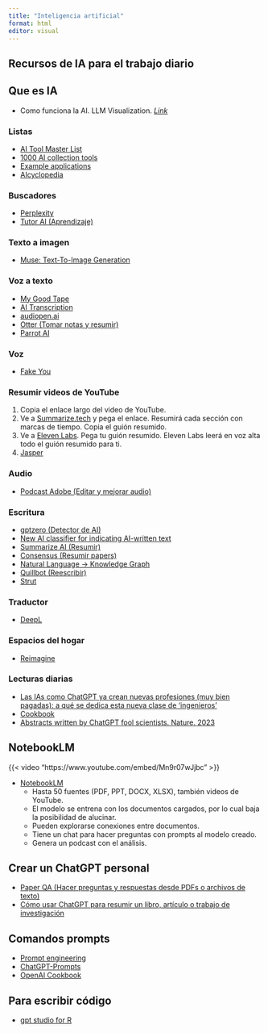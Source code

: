 ```yaml
---
title: "Inteligencia artificial"
format: html
editor: visual
---
```


## Recursos de IA para el trabajo diario

## Que es IA

-   Como funciona la AI. LLM Visualization. [*Link*](https://bbycroft.net/llm)

### Listas

-   [AI Tool Master List](https://share-docs.clickup.com)
-   [1000 AI collection tools](https://github.com)
-   [Example applications](https://platform.openai.com)
-   [AIcyclopedia](https://www.aicyclopedia.com)

### Buscadores

-   [Perplexity](https://www.perplexity.ai)
-   [Tutor AI (Aprendizaje)](https://www.tutorai.me)

### Texto a imagen

-   [Muse: Text-To-Image Generation](https://muse-model.github.io)

### Voz a texto

-   [My Good Tape](https://www.mygoodtape.com)
-   [AI Transcription](https://riverside.fm)
-   [audiopen.ai](https://audiopen.ai)
-   [Otter (Tomar notas y resumir)](https://otter.ai)
-   [Parrot AI](https://parrot.ai)

### Voz

-   [Fake You](https://fakeyou.com)

### Resumir videos de YouTube

1.  Copia el enlace largo del video de YouTube.
2.  Ve a [Summarize.tech](https://www.summarize.tech) y pega el enlace. Resumirá cada sección con marcas de tiempo. Copia el guión resumido.
3.  Ve a [Eleven Labs](https://beta.elevenlabs.io). Pega tu guión resumido. Eleven Labs leerá en voz alta todo el guión resumido para ti.
4.  [Jasper](https://beta.jasper.ai)

### Audio

-   [Podcast Adobe (Editar y mejorar audio)](https://podcast.adobe.com)

### Escritura

-   [gptzero (Detector de AI)](https://gptzero.me)
-   [New AI classifier for indicating AI-written text](https://openai.com)
-   [Summarize AI (Resumir)](https://sloppyjoe.com)
-   [Consensus (Resumir papers)](https://consensus.app)
-   [Natural Language → Knowledge Graph](https://github.com)
-   [Quillbot (Reescribir)](https://quillbot.com)
-   [Strut](https://strut.so)

### Traductor

-   [DeepL](https://www.deepl.com)

### Espacios del hogar

-   [Reimagine](https://www.reimaginehome.ai)

### Lecturas diarias

-   [Las IAs como ChatGPT ya crean nuevas profesiones (muy bien pagadas): a qué se dedica esta nueva clase de ‘ingenieros'](https://www.genbeta.com)
-   [Cookbook](https://github.com)
-   [Abstracts written by ChatGPT fool scientists. Nature. 2023](https://www.nature.com)

## NotebookLM

{{< video "https://www.youtube.com/embed/Mn9r07wJjbc" >}}

-   [NotebookLM](https://notebooklm.google)
    -   Hasta 50 fuentes (PDF, PPT, DOCX, XLSX), también videos de YouTube.
    -   El modelo se entrena con los documentos cargados, por lo cual baja la posibilidad de alucinar.
    -   Pueden explorarse conexiones entre documentos.
    -   Tiene un chat para hacer preguntas con prompts al modelo creado.
    -   Genera un podcast con el análisis.

## Crear un ChatGPT personal

-   [Paper QA (Hacer preguntas y respuestas desde PDFs o archivos de texto)](https://github.com)
-   [Cómo usar ChatGPT para resumir un libro, artículo o trabajo de investigación](https://www.zdnet.com)

## Comandos prompts

-   [Prompt engineering](https://platform.openai.com)
-   [ChatGPT-Prompts](https://github.com)
-   [OpenAI Cookbook](https://github.com)

## Para escribir código

-   [gpt studio for R](https://github.com)

##